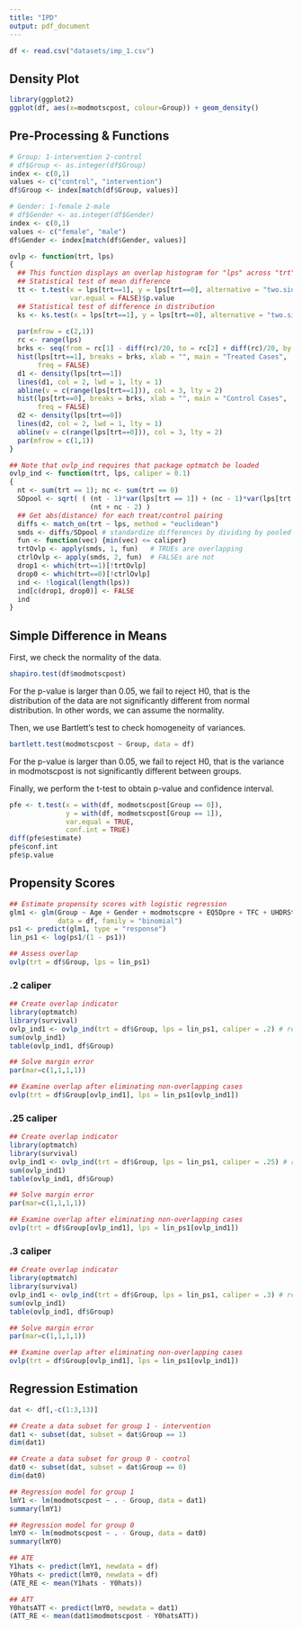 ```yaml
---
title: "IPD"
output: pdf_document
---
```


```r
df <- read.csv("datasets/imp_1.csv")
```

## Density Plot
```r
library(ggplot2)
ggplot(df, aes(x=modmotscpost, colour=Group)) + geom_density()
```

## Pre-Processing & Functions
```r
# Group: 1-intervention 2-control
# df$Group <- as.integer(df$Group)
index <- c(0,1)
values <- c("control", "intervention")
df$Group <- index[match(df$Group, values)]

# Gender: 1-female 2-male
# df$Gender <- as.integer(df$Gender)
index <- c(0,1)
values <- c("female", "male")
df$Gender <- index[match(df$Gender, values)]
```

```r
ovlp <- function(trt, lps)
{
  ## This function displays an overlap histogram for "lps" across "trt" groups
  ## Statistical test of mean difference
  tt <- t.test(x = lps[trt==1], y = lps[trt==0], alternative = "two.sided",
               var.equal = FALSE)$p.value
  ## Statistical test of difference in distribution
  ks <- ks.test(x = lps[trt==1], y = lps[trt==0], alternative = "two.sided")$p.value
  
  par(mfrow = c(2,1))
  rc <- range(lps)
  brks <- seq(from = rc[1] - diff(rc)/20, to = rc[2] + diff(rc)/20, by = diff(rc)/20)
  hist(lps[trt==1], breaks = brks, xlab = "", main = "Treated Cases",
       freq = FALSE)
  d1 <- density(lps[trt==1])
  lines(d1, col = 2, lwd = 1, lty = 1)
  abline(v = c(range(lps[trt==1])), col = 3, lty = 2)
  hist(lps[trt==0], breaks = brks, xlab = "", main = "Control Cases",
       freq = FALSE)
  d2 <- density(lps[trt==0])
  lines(d2, col = 2, lwd = 1, lty = 1)
  abline(v = c(range(lps[trt==0])), col = 3, lty = 2)
  par(mfrow = c(1,1))
}

## Note that ovlp_ind requires that package optmatch be loaded
ovlp_ind <- function(trt, lps, caliper = 0.1)
{
  nt <- sum(trt == 1); nc <- sum(trt == 0)
  SDpool <- sqrt( ( (nt - 1)*var(lps[trt == 1]) + (nc - 1)*var(lps[trt == 0]) ) / 
                    (nt + nc - 2) )
  ## Get abs(distance) for each treat/control pairing
  diffs <- match_on(trt ~ lps, method = "euclidean")
  smds <- diffs/SDpool # standardize differences by dividing by pooled SD
  fun <- function(vec) {min(vec) <= caliper}
  trtOvlp <- apply(smds, 1, fun)   # TRUEs are overlapping
  ctrlOvlp <- apply(smds, 2, fun)  # FALSEs are not
  drop1 <- which(trt==1)[!trtOvlp]
  drop0 <- which(trt==0)[!ctrlOvlp]
  ind <- !logical(length(lps))
  ind[c(drop1, drop0)] <- FALSE
  ind
}
```

## Simple Difference in Means
First, we check the normality of the data.
```r
shapiro.test(df$modmotscpost)
```
For the p-value is larger than 0.05, we fail to reject H0, that is the distribution of the data are not significantly different from normal distribution. In other words, we can assume the normality.

Then, we use Bartlett’s test to check homogeneity of variances.
```r
bartlett.test(modmotscpost ~ Group, data = df)
```
For the p-value is larger than 0.05, we fail to reject H0, that is the variance in modmotscpost is not significantly different between groups.

Finally, we perform the t-test to obtain p-value and confidence interval.
```r
pfe <- t.test(x = with(df, modmotscpost[Group == 0]),
              y = with(df, modmotscpost[Group == 1]),
              var.equal = TRUE,
              conf.int = TRUE)
diff(pfe$estimate)
pfe$conf.int
pfe$p.value
```

## Propensity Scores 
```r
## Estimate propensity scores with logistic regression
glm1 <- glm(Group ~ Age + Gender + modmotscpre + EQ5Dpre + TFC + UHDRStV1 +SDMTpre,
            data = df, family = "binomial")
ps1 <- predict(glm1, type = "response")
lin_ps1 <- log(ps1/(1 - ps1))

## Assess overlap
ovlp(trt = df$Group, lps = lin_ps1)
```

### .2 caliper
```r
## Create overlap indicator
library(optmatch)
library(survival)
ovlp_ind1 <- ovlp_ind(trt = df$Group, lps = lin_ps1, caliper = .2) # requires optmatch
sum(ovlp_ind1)
table(ovlp_ind1, df$Group)

## Solve margin error
par(mar=c(1,1,1,1))

## Examine overlap after eliminating non-overlapping cases
ovlp(trt = df$Group[ovlp_ind1], lps = lin_ps1[ovlp_ind1])
```

### .25 caliper
```r
## Create overlap indicator
library(optmatch)
library(survival)
ovlp_ind1 <- ovlp_ind(trt = df$Group, lps = lin_ps1, caliper = .25) # requires optmatch
sum(ovlp_ind1)
table(ovlp_ind1, df$Group)

## Solve margin error
par(mar=c(1,1,1,1))

## Examine overlap after eliminating non-overlapping cases
ovlp(trt = df$Group[ovlp_ind1], lps = lin_ps1[ovlp_ind1])
```

### .3 caliper
```r
## Create overlap indicator
library(optmatch)
library(survival)
ovlp_ind1 <- ovlp_ind(trt = df$Group, lps = lin_ps1, caliper = .3) # requires optmatch
sum(ovlp_ind1)
table(ovlp_ind1, df$Group)

## Solve margin error
par(mar=c(1,1,1,1))

## Examine overlap after eliminating non-overlapping cases
ovlp(trt = df$Group[ovlp_ind1], lps = lin_ps1[ovlp_ind1])
```

## Regression Estimation
```r
dat <- df[,-c(1:3,13)]

## Create a data subset for group 1 - intervention
dat1 <- subset(dat, subset = dat$Group == 1)
dim(dat1)

## Create a data subset for group 0 - control
dat0 <- subset(dat, subset = dat$Group == 0)
dim(dat0)

## Regression model for group 1 
lmY1 <- lm(modmotscpost ~ . - Group, data = dat1)
summary(lmY1)

## Regression model for group 0
lmY0 <- lm(modmotscpost ~ . - Group, data = dat0)
summary(lmY0)

## ATE
Y1hats <- predict(lmY1, newdata = df)
Y0hats <- predict(lmY0, newdata = df)
(ATE_RE <- mean(Y1hats - Y0hats))

## ATT
Y0hatsATT <- predict(lmY0, newdata = dat1)
(ATT_RE <- mean(dat1$modmotscpost - Y0hatsATT))
```